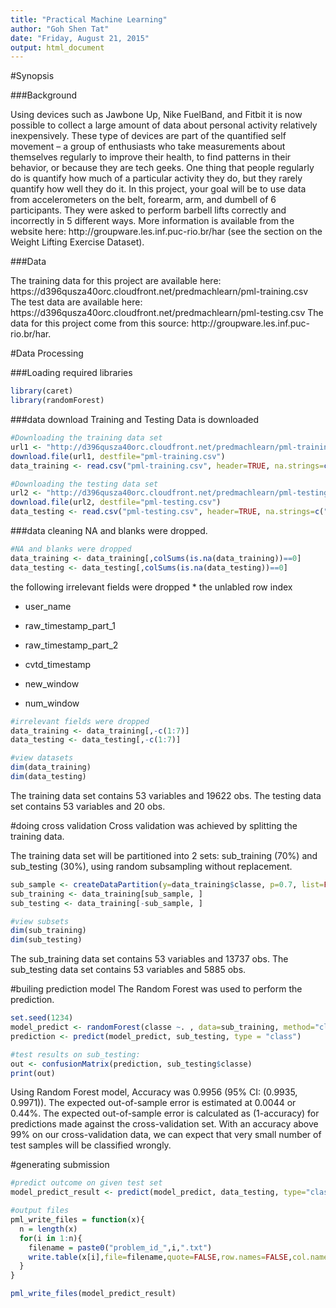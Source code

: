 ```yaml
---
title: "Practical Machine Learning"
author: "Goh Shen Tat"
date: "Friday, August 21, 2015"
output: html_document
---
```


#Synopsis

###Background

Using devices such as Jawbone Up, Nike FuelBand, and Fitbit it is now possible to collect a large amount of data about personal activity relatively inexpensively. These type of devices are part of the quantified self movement – a group of enthusiasts who take measurements about themselves regularly to improve their health, to find patterns in their behavior, or because they are tech geeks. One thing that people regularly do is quantify how much of a particular activity they do, but they rarely quantify how well they do it. In this project, your goal will be to use data from accelerometers on the belt, forearm, arm, and dumbell of 6 participants. They were asked to perform barbell lifts correctly and incorrectly in 5 different ways. More information is available from the website here: http://groupware.les.inf.puc-rio.br/har (see the section on the Weight Lifting Exercise Dataset). 

###Data 

The training data for this project are available here: 
https://d396qusza40orc.cloudfront.net/predmachlearn/pml-training.csv
The test data are available here: 
https://d396qusza40orc.cloudfront.net/predmachlearn/pml-testing.csv
The data for this project come from this source: http://groupware.les.inf.puc-rio.br/har.  


#Data Processing

###Loading required libraries
```r
library(caret)
library(randomForest)
```

###data download
Training and Testing Data is downloaded
```r
#Downloading the training data set
url1 <- "http://d396qusza40orc.cloudfront.net/predmachlearn/pml-training.csv"
download.file(url1, destfile="pml-training.csv")
data_training <- read.csv("pml-training.csv", header=TRUE, na.strings=c("NA","#DIV/0!", ""))

#Downloading the testing data set
url2 <- "http://d396qusza40orc.cloudfront.net/predmachlearn/pml-testing.csv"
download.file(url2, destfile="pml-testing.csv")
data_testing <- read.csv("pml-testing.csv", header=TRUE, na.strings=c("NA","#DIV/0!", ""))
```

###data cleaning
NA and blanks were dropped.
```r
#NA and blanks were dropped
data_training <- data_training[,colSums(is.na(data_training))==0]
data_testing <- data_testing[,colSums(is.na(data_testing))==0]
```

the following irrelevant fields were dropped
* the unlabled row index

* user_name

* raw_timestamp_part_1 

* raw_timestamp_part_2

* cvtd_timestamp

* new_window

* num_window
```r
#irrelevant fields were dropped
data_training <- data_training[,-c(1:7)]
data_testing <- data_testing[,-c(1:7)]

#view datasets
dim(data_training)
dim(data_testing)
```
The training data set contains 53 variables and 19622 obs.
The testing data set contains 53 variables and 20 obs.

#doing cross validation 
Cross validation was achieved by splitting the training data.

The training data set will be partitioned into 2 sets: sub_training (70%) and sub_testing (30%), using random subsampling without replacement.

```r
sub_sample <- createDataPartition(y=data_training$classe, p=0.7, list=FALSE)
sub_training <- data_training[sub_sample, ] 
sub_testing <- data_training[-sub_sample, ]

#view subsets
dim(sub_training)
dim(sub_testing)
```
The sub_training data set contains 53 variables and 13737 obs.
The sub_testing data set contains 53 variables and 5885 obs.

#builing prediction model
The Random Forest was used to perform the prediction.
```r
set.seed(1234)
model_predict <- randomForest(classe ~. , data=sub_training, method="class")
prediction <- predict(model_predict, sub_testing, type = "class")

#test results on sub_testing:
out <- confusionMatrix(prediction, sub_testing$classe)
print(out)
```
Using Random Forest model, Accuracy was 0.9956 (95% CI: (0.9935, 0.9971)). The expected out-of-sample error is estimated at 0.0044 or 0.44%.
The expected out-of-sample error is calculated as (1-accuracy) for predictions made against the cross-validation set. With an accuracy above 99% on our cross-validation data, we can expect that very small number of test samples will be classified wrongly.

#generating submission
```r
#predict outcome on given test set
model_predict_result <- predict(model_predict, data_testing, type="class")

#output files
pml_write_files = function(x){
  n = length(x)
  for(i in 1:n){
    filename = paste0("problem_id_",i,".txt")
    write.table(x[i],file=filename,quote=FALSE,row.names=FALSE,col.names=FALSE)
  }
}

pml_write_files(model_predict_result)
```